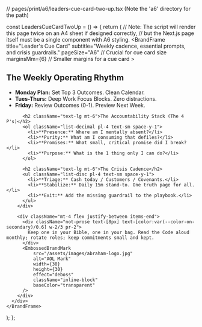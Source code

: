 // pages/print/a6/leaders-cue-card-two-up.tsx (Note the 'a6' directory for the path)


const LeadersCueCardTwoUp = () => {
  return (
    // Note: The script will render this page twice on an A4 sheet if designed correctly, 
    // but the Next.js page itself must be a single component with A6 styling.
    <BrandFrame
      title="Leader's Cue Card"
      subtitle="Weekly cadence, essential prompts, and crisis guardrails."
      pageSize="A6" // Crucial for cue card size
      marginsMm={6}  // Smaller margins for a cue card
    >
      <div className="flex flex-col h-full">
        <div className="flex-grow">
          <h2 className="text-lg mt-0">The Weekly Operating Rhythm</h2>
          <ul className="list-disc pl-4 text-sm space-y-1">
            <li><strong>Monday Plan:</strong> Set Top 3 Outcomes. Clean Calendar.</li>
            <li><strong>Tues-Thurs:</strong> Deep Work Focus Blocks. Zero distractions.</li>
            <li><strong>Friday:</strong> Review Outcomes (0-1). Preview Next Week.</li>
          </ul>

          <h2 className="text-lg mt-6">The Accountability Stack (The 4 P's)</h2>
          <ol className="list-decimal pl-4 text-sm space-y-1">
            <li>**Presence:** Where am I mentally absent?</li>
            <li>**Purity:** What am I consuming that defiles?</li>
            <li>**Promises:** What small, critical promise did I break?</li>
            <li>**Purpose:** What is the 1 thing only I can do?</li>
          </ol>

          <h2 className="text-lg mt-6">The Crisis Cadence</h2>
          <ul className="list-disc pl-4 text-sm space-y-1">
            <li>**Triage:** Cash today / Customers / Covenants.</li>
            <li>**Stabilize:** Daily 15m stand-to. One truth page for all.</li>
            <li>**Exit:** Add the missing guardrail to the playbook.</li>
          </ul>
        </div>

        <div className="mt-4 flex justify-between items-end">
          <div className="not-prose text-[8px] text-[color:var(--color-on-secondary)/0.6] w-2/3 pr-2">
            Keep one in your Bible, one in your bag. Read the Code aloud monthly; rotate roles; keep commitments small and kept.
          </div>
          <EmbossedBrandMark
              src="/assets/images/abraham-logo.jpg"
              alt="AOL Mark"
              width={30}
              height={30}
              effect="deboss"
              className="inline-block"
              baseColor="transparent"
          />
        </div>
      </div>
    </BrandFrame>
  );
};
